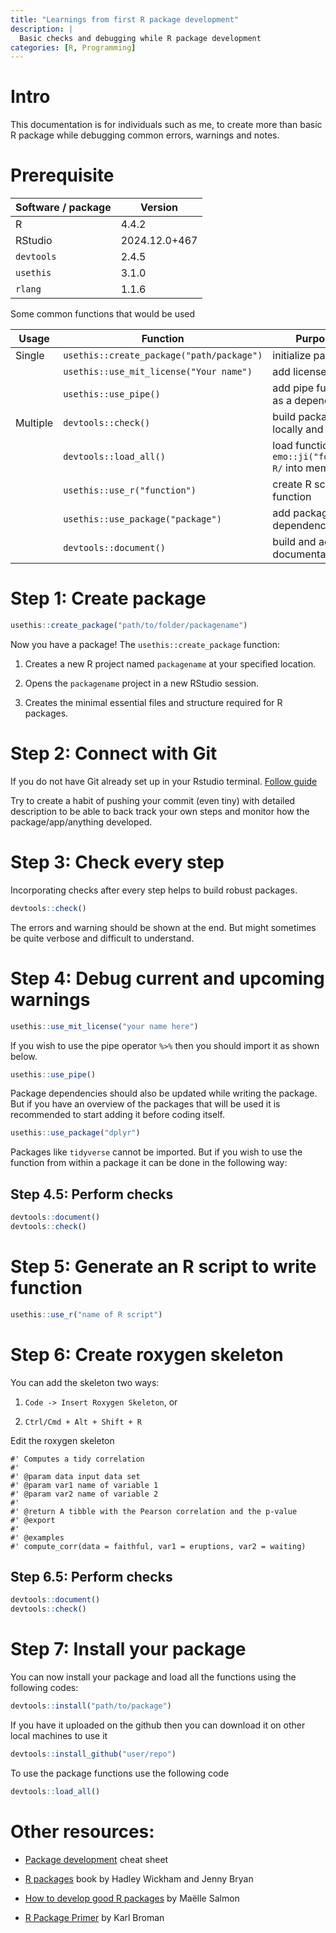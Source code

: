 ```yaml
---
title: "Learnings from first R package development"
description: |
  Basic checks and debugging while R package development
categories: [R, Programming]
---
```


# Intro

This documentation is for individuals such as me, to create more than basic R package while debugging common errors, warnings and notes.

# Prerequisite

| Software / package | Version       |
|--------------------|---------------|
| R                  | 4.4.2         |
| RStudio            | 2024.12.0+467 |
| `devtools`         | 2.4.5         |
| `usethis`          | 3.1.0         |
| `rlang`            | 1.1.6         |

Some common functions that would be used

| Usage | Function | Purpose |
|---------------|---------------------------------|------------------------|
| Single | `usethis::create_package("path/package")` | initialize package |
|  | `usethis::use_mit_license("Your name")` | add license |
|  | `usethis::use_pipe()` | add pipe function as a dependency |
| Multiple | `devtools::check()` | build package locally and check |
|  | `devtools::load_all()` | load functions in `r emo::ji("folder")` `R/` into memory |
|  | `usethis::use_r("function")` | create R script for function |
|  | `usethis::use_package("package")` | add package dependency |
|  | `devtools::document()` | build and add documentation |

# Step 1: Create package

```r
usethis::create_package("path/to/folder/packagename")
```

Now you have a package! The `usethis::create_package` function:

1.  Creates a new R project named `packagename` at your specified location.

2.  Opens the `packagename` project in a new RStudio session.

3.  Creates the minimal essential files and structure required for R packages.

# Step 2: Connect with Git

If you do not have Git already set up in your Rstudio terminal. [Follow guide](./gitsetup.qmd)

Try to create a habit of pushing your commit (even tiny) with detailed description to be able to back track your own steps and monitor how the package/app/anything developed.

# Step 3: Check every step

Incorporating checks after every step helps to build robust packages.

```r
devtools::check()
```

The errors and warning should be shown at the end. But might sometimes be quite verbose and difficult to understand.

# Step 4: Debug current and upcoming warnings

```r
usethis::use_mit_license("your name here")
```

If you wish to use the pipe operator `%>%` then you should import it as shown below.

```r
usethis::use_pipe()
```

Package dependencies should also be updated while writing the package. But if you have an overview of the packages that will be used it is recommended to start adding it before coding itself.

```r
usethis::use_package("dplyr")
```

Packages like `tidyverse` cannot be imported. But if you wish to use the function from within a package it can be done in the following way:

## Step 4.5: Perform checks

```r
devtools::document()
devtools::check()
```

# Step 5: Generate an R script to write function

```r
usethis::use_r("name of R script")
```

# Step 6: Create roxygen skeleton

You can add the skeleton two ways:

  1.  `Code -> Insert Roxygen Skeleton`, or

  2.  `Ctrl/Cmd + Alt + Shift + R`

Edit the roxygen skeleton

```  
#' Computes a tidy correlation
#'
#' @param data input data set
#' @param var1 name of variable 1 
#' @param var2 name of variable 2 
#'
#' @return A tibble with the Pearson correlation and the p-value
#' @export
#'
#' @examples
#' compute_corr(data = faithful, var1 = eruptions, var2 = waiting)
```

## Step 6.5: Perform checks

```r
devtools::document()
devtools::check()
```

# Step 7: Install your package

You can now install your package and load all the functions using the following codes:

```r
devtools::install("path/to/package")
```

If you have it uploaded on the github then you can download it on other local machines to use it

```r
devtools::install_github("user/repo")
```

To use the package functions use the following code

```r
devtools::load_all()
```

# Other resources:

-   [Package development](https://rawgit.com/rstudio/cheatsheets/master/package-development.pdf){target="_blank"} cheat sheet

-   [R packages](https://r-pkgs.org/){target="_blank"} book by Hadley Wickham and Jenny Bryan

-   [How to develop good R packages](https://masalmon.eu/2017/12/11/goodrpackages/){target="_blank"} by Maëlle Salmon

-   [R Package Primer](https://kbroman.org/pkg_primer/){target="_blank"} by Karl Broman
